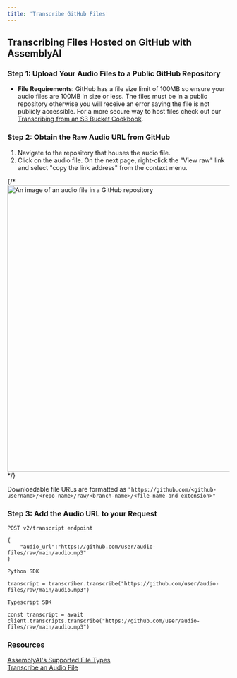 ```yaml
---
title: 'Transcribe GitHub Files'
---
```


## **Transcribing Files Hosted on GitHub with AssemblyAI**

### Step 1: Upload Your Audio Files to a Public GitHub Repository

- **File Requirements**: GitHub has a file size limit of 100MB so ensure your audio files are 100MB in size or less. The files must be in a public repository otherwise you will receive an error saying the file is not publicly accessible. For a more secure way to host files check out our [Transcribing from an S3 Bucket Cookbook](transcribe_from_s3.ipynb).

### Step 2: Obtain the Raw Audio URL from GitHub

1. Navigate to the repository that houses the audio file. 
2. Click on the audio file. On the next page, right-click the "View raw" link and select "copy the link address" from the context menu.

{/* <img width="649" alt="An image of an audio file in a GitHub repository" src="../guide-images/view-raw.png"> */}

Downloadable file URLs are formatted as `"https://github.com/<github-username>/<repo-name>/raw/<branch-name>/<file-name-and extension>"`

### Step 3: Add the Audio URL to your Request

``` 
POST v2/transcript endpoint

{
    "audio_url":"https://github.com/user/audio-files/raw/main/audio.mp3"
}
```

``` 
Python SDK

transcript = transcriber.transcribe("https://github.com/user/audio-files/raw/main/audio.mp3")
```

``` 
Typescript SDK

const transcript = await client.transcripts.transcribe("https://github.com/user/audio-files/raw/main/audio.mp3")
```

### **Resources**
[AssemblyAI's Supported File Types](https://www.assemblyai.com/docs/concepts/faq) <br/>
[Transcribe an Audio File](https://www.assemblyai.com/docs/getting-started/transcribe-an-audio-file)
